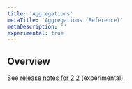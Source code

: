 ```yaml
---
title: 'Aggregations'
metaTitle: 'Aggregations (Reference)'
metaDescription: ''
experimental: true
---
```


## Overview

See [release notes for 2.2](https://github.com/prisma/prisma/releases/tag/2.2.0) (experimental).
